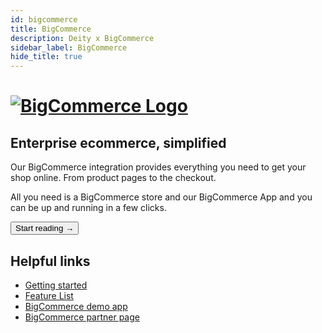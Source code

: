 ```yaml
---
id: bigcommerce
title: BigCommerce
description: Deity x BigCommerce
sidebar_label: BigCommerce
hide_title: true
---
```




<h1>
<a href="https://www.bigcommerce.com/" rel="noreferrer noopener" target="_blank" aria-label="visit the BigCommerce site" className="invert">
  <img src="/docs/img/docs/platform/bigcommerce-logo.svg" alt="BigCommerce Logo" className="height80"/>
</a>
</h1>

<h2>Enterprise ecommerce, simplified</h2>

Our BigCommerce integration provides everything you need to get your shop online. From product pages to the checkout.

All you need is a BigCommerce store and our BigCommerce App and you can be up and running in a few clicks.


<Button variant="contained" size="medium" href="/docs/integrations/bigcommerce/getting-started">
  Start reading →
</Button>
<div className="mb60"></div>

## Helpful links

- [Getting started](/docs/integrations/bigcommerce/getting-started)
- [Feature List](/docs/integrations/bigcommerce/features)
- [BigCommerce demo app](https://v3demo2.deity.io/)
- [BigCommerce partner page](https://www.bigcommerce.com/apps/deity-falcon-pwa-storefront/)
